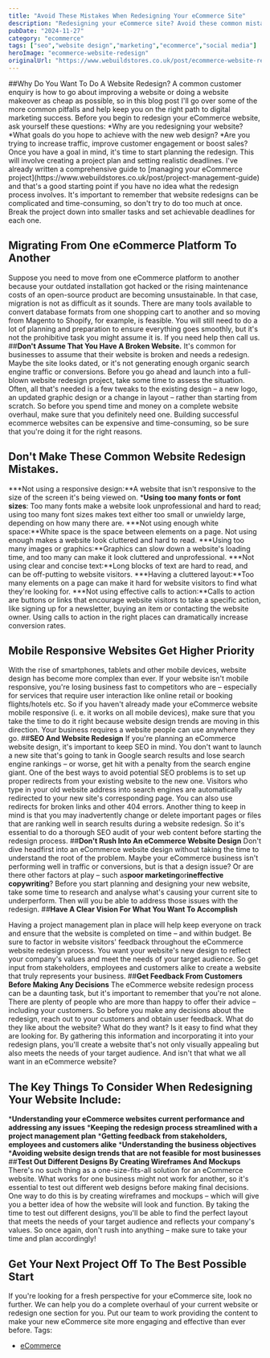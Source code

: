 ```yaml
---
title: "Avoid These Mistakes When Redesigning Your eCommerce Site"
description: "Redesigning your eCommerce site? Avoid these common mistakes that could impact user experience and sales. Learn how to revamp your site effectively."
pubDate: "2024-11-27"
category: "ecommerce"
tags: ["seo","website design","marketing","ecommerce","social media"]
heroImage: "ecommerce-website-redesign"
originalUrl: "https://www.webuildstores.co.uk/post/ecommerce-website-redesign"
---
```



<BlogHeroImage src={heroImage} alt="Avoid These Mistakes When Redesigning Your eCommerce Site" />
##Why Do You Want To Do A Website Redesign?
A common customer enquiry is how to go about improving a website or doing a website makeover as cheap as possible, so in this blog post I'll go over some of the more common pitfalls and help keep you on the right path to digital marketing success.
Before you begin to redesign your eCommerce website, ask yourself these questions:
 *Why are you redesigning your website?
 *What goals do you hope to achieve with the new web design?
 *Are you trying to increase traffic, improve customer engagement or boost sales?
Once you have a goal in mind, it's time to start planning the redesign. This will involve creating a project plan and setting realistic deadlines. I've already written a comprehensive guide to [managing your eCommerce project](https://www.webuildstores.co.uk/post/project-management-guide) and that's a good starting point if you have no idea what the redesign process involves.
It's important to remember that website redesigns can be complicated and time-consuming, so don't try to do too much at once. Break the project down into smaller tasks and set achievable deadlines for each one.

## Migrating From One eCommerce Platform To Another
Suppose you need to move from one eCommerce platform to another because your outdated installation got hacked or the rising maintenance costs of an open-source product are becoming unsustainable. In that case, migration is not as difficult as it sounds.
There are many tools available to convert database formats from one shopping cart to another and so moving from Magento to Shopify, for example, is feasible. You will still need to do a lot of planning and preparation to ensure everything goes smoothly, but it's not the prohibitive task you might assume it is. If you need help then call us.
##**Don't Assume That You Have A Broken Website.**
It's common for businesses to assume that their website is broken and needs a redesign. Maybe the site looks dated, or it's not generating enough organic search engine traffic or conversions. Before you go ahead and launch into a full-blown website redesign project, take some time to assess the situation.
Often, all that's needed is a few tweaks to the existing design – a new logo, an updated graphic design or a change in layout – rather than starting from scratch. So before you spend time and money on a complete website overhaul, make sure that you definitely need one.
Building successful ecommerce websites can be expensive and time-consuming, so be sure that you're doing it for the right reasons.

## Don't Make These Common Website Redesign Mistakes.
 ***Not using a responsive design:**A website that isn't responsive to the size of the screen it's being viewed on.
 ***Using too many fonts or font sizes**: Too many fonts make a website look unprofessional and hard to read; using too many font sizes makes text either too small or unwieldy large, depending on how many there are.
 ***Not using enough white space:**White space is the space between elements on a page. Not using enough makes a website look cluttered and hard to read.
 ***Using too many images or graphics:**Graphics can slow down a website's loading time, and too many can make it look cluttered and unprofessional.
 ***Not using clear and concise text:**Long blocks of text are hard to read, and can be off-putting to website visitors.
 ***Having a cluttered layout:**Too many elements on a page can make it hard for website visitors to find what they're looking for.
 ***Not using effective calls to action:**Calls to action are buttons or links that encourage website visitors to take a specific action, like signing up for a newsletter, buying an item or contacting the website owner. Using calls to action in the right places can dramatically increase conversion rates.

## Mobile Responsive Websites Get Higher Priority

With the rise of smartphones, tablets and other mobile devices, website design has become more complex than ever. If your website isn't mobile responsive, you're losing business fast to competitors who are – especially for services that require user interaction like online retail or booking flights/hotels etc.
So if you haven't already made your eCommerce website mobile responsive (i. e. it works on all mobile devices), make sure that you take the time to do it right because website design trends are moving in this direction. Your business requires a website people can use anywhere they go.
##**SEO And Website Redesign**
If you're planning an eCommerce website design, it's important to keep SEO in mind. You don't want to launch a new site that's going to tank in Google search results and lose search engine rankings – or worse, get hit with a penalty from the search engine giant.
One of the best ways to avoid potential SEO problems is to set up proper redirects from your existing website to the new one.
Visitors who type in your old website address into search engines are automatically redirected to your new site's corresponding page. You can also use redirects for broken links and other 404 errors.
Another thing to keep in mind is that you may inadvertently change or delete important pages or files that are ranking well in search results during a website redesign. So it's essential to do a thorough SEO audit of your web content before starting the redesign process.
##**Don't Rush Into An eCommerce Website Design**
Don't dive headfirst into an eCommerce website design without taking the time to understand the root of the problem.
Maybe your eCommerce business isn't performing well in traffic or conversions, but is that a design issue? Or are there other factors at play – such as**poor marketing**or**ineffective copywriting**?
Before you start planning and designing your new website, take some time to research and analyse what's causing your current site to underperform. Then will you be able to address those issues with the redesign.
##**Have A Clear Vision For What You Want To Accomplish**

Having a project management plan in place will help keep everyone on track and ensure that the website is completed on time – and within budget.
Be sure to factor in website visitors' feedback throughout the eCommerce website redesign process. You want your website's new design to reflect your company's values and meet the needs of your target audience.
So get input from stakeholders, employees and customers alike to create a website that truly represents your business.
##**Get Feedback From Customers Before Making Any Decisions**
The eCommerce website redesign process can be a daunting task, but it's important to remember that you're not alone. There are plenty of people who are more than happy to offer their advice – including your customers.
So before you make any decisions about the redesign, reach out to your customers and obtain user feedback. What do they like about the website? What do they want? Is it easy to find what they are looking for.
By gathering this information and incorporating it into your redesign plans, you'll create a website that's not only visually appealing but also meets the needs of your target audience. And isn't that what we all want in an eCommerce website?

## The Key Things To Consider When Redesigning Your Website Include:
 ***Understanding your eCommerce websites current performance and addressing any issues**
 ***Keeping the redesign process streamlined with a project management plan**
 ***Getting feedback from stakeholders, employees and customers alike**
 ***Understanding the business objectives**
 ***Avoiding website design trends that are not feasible for most businesses**
##**Test Out Different Designs By Creating Wireframes And Mockups**
There's no such thing as a one-size-fits-all solution for an eCommerce website. What works for one business might not work for another, so it's essential to test out different web designs before making final decisions.
One way to do this is by creating wireframes and mockups – which will give you a better idea of how the website will look and function.
By taking the time to test out different designs, you'll be able to find the perfect layout that meets the needs of your target audience and reflects your company's values. So once again, don't rush into anything – make sure to take your time and plan accordingly!

## Get Your Next Project Off To The Best Possible Start
If you're looking for a fresh perspective for your eCommerce site, look no further. We can help you do a complete overhaul of your current website or redesign one section for you.
Put our team to work providing the content to make your new eCommerce site more engaging and effective than ever before.
Tags: - [eCommerce](https://www.webuildstores.co.uk/blog/tags/ecommerce)
